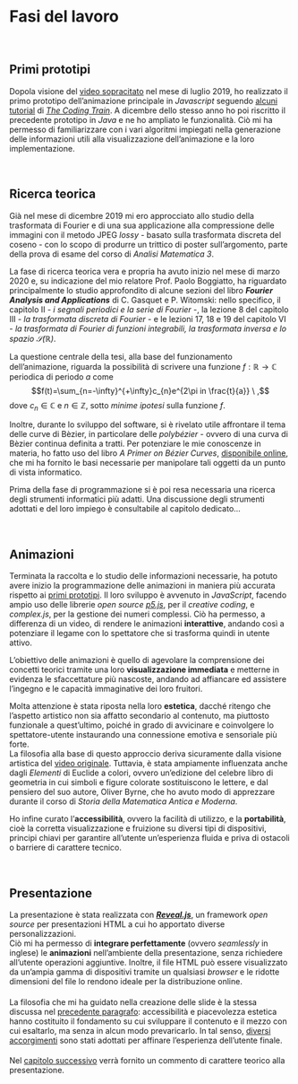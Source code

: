 # Fasi del lavoro {#lavoro}

<br>

## Primi prototipi {#prototipi}

Dopola visione del [video sopracitato](https://www.youtube.com/watch?v=r6sGWTCMz2k) nel mese di luglio 2019, ho realizzato il primo prototipo dell'animazione principale in _Javascript_ seguendo [alcuni tutorial](https://www.youtube.com/watch?v=MY4luNgGfms) di [_The Coding Train_](https://www.youtube.com/thecodingtrain). A dicembre dello stesso anno ho poi riscritto il precedente prototipo in _Java_ e ne ho ampliato le funzionalità. Ciò mi ha permesso di familiarizzare con i vari algoritmi impiegati nella generazione delle informazioni utili alla visualizzazione dell'animazione e la loro implementazione.

<br>

## Ricerca teorica {#ricerca}

Già nel mese di dicembre 2019 mi ero approcciato allo studio della trasformata di Fourier e di una sua applicazione alla compressione delle immagini con il metodo JPEG _lossy_ - basato sulla trasformata discreta del coseno - con lo scopo di produrre un trittico di poster sull'argomento, parte della prova di esame del corso di _Analisi Matematica 3_.

La fase di ricerca teorica vera e propria ha avuto inizio nel mese di marzo 2020 e, su indicazione del mio relatore Prof. Paolo Boggiatto, ha riguardato principalmente lo studio approfondito di alcune sezioni del libro _**Fourier Analysis and Applications**_ di C. Gasquet e P. Witomski: nello specifico, il capitolo II - _i segnali periodici e la serie di Fourier_ -, la lezione 8 del capitolo III - _la trasformata discreta di Fourier_ - e le lezioni 17, 18 e 19 del capitolo VI - _la trasformata di Fourier di funzioni integrabili, la trasformata inversa e lo spazio $\mathcal{S}(\mathbb{R})$_.

La questione centrale della tesi, alla base del funzionamento dell'animazione, riguarda la possibilità di scrivere una funzione $f: \mathbb{R} \longrightarrow \mathbb{C}$ periodica di periodo $a$ come
$$f(t)=\sum_{n=-\infty}^{+\infty}c_{n}e^{2\pi in \frac{t}{a}} \ ,$$
dove $c_n \in \mathbb{C}$ e $n \in \mathbb{Z}$, sotto _minime ipotesi_ sulla funzione $f$.

Inoltre, durante lo sviluppo del software, si è rivelato utile affrontare il tema delle curve di Bèzier, in particolare delle _polybézier_ - ovvero di una curva di Bèzier continua definita a tratti. Per potenziare le mie conoscenze in materia, ho fatto uso del libro _A Primer on Bézier Curves_, [disponibile online](https://pomax.github.io/bezierinfo/), che mi ha fornito le basi necessarie per manipolare tali oggetti da un punto di vista informatico.

Prima della fase di programmazione si è poi resa necessaria una ricerca degli strumenti informatici più adatti. Una discussione degli strumenti adottati e del loro impiego è consultabile al capitolo dedicato...

<br>

## Animazioni {#animazioni}

Terminata la raccolta e lo studio delle informazioni necessarie, ha potuto avere inizio la programmazione delle animazioni in maniera più accurata rispetto ai [primi prototipi](#prototipi).
Il loro sviluppo è avvenuto in _JavaScript_, facendo ampio uso delle librerie _open source_ [_p5.js_](https://p5js.org/), per il _creative coding_, e _complex.js_, per la gestione dei numeri complessi. Ciò ha permesso, a differenza di un video, di rendere le animazioni **interattive**, andando così a potenziare il legame con lo spettatore che si trasforma quindi in utente attivo.

L'obiettivo delle animazioni è quello di agevolare la comprensione dei concetti teorici tramite una loro **visualizzazione immediata** e metterne in evidenza le sfaccettature più nascoste, andando ad affiancare ed assistere l'ingegno e le capacità immaginative dei loro fruitori.

Molta attenzione è stata riposta nella loro **estetica**, dacché ritengo che l'aspetto artistico non sia affatto secondario al contenuto, ma piuttosto funzionale a quest'ultimo, poiché in grado di avvicinare e coinvolgere lo spettatore-utente instaurando una connessione emotiva e sensoriale più forte.<br>
La filosofia alla base di questo approccio deriva sicuramente dalla visione artistica del [video originale](https://www.youtube.com/watch?v=r6sGWTCMz2k). Tuttavia, è stata ampiamente influenzata anche dagli _Elementi_ di Euclide a colori, ovvero un'edizione del celebre libro di geometria in cui simboli e figure colorate sostituiscono le lettere, e dal pensiero del suo autore, Oliver Byrne, che ho avuto modo di apprezzare durante il corso di _Storia della Matematica Antica e Moderna_.<br>

Ho infine curato l'**accessibilità**, ovvero la facilità di utilizzo, e la **portabilità**, cioè la corretta visualizzazione e fruizione su diversi tipi di dispositivi, principi chiavi per garantire all'utente un'esperienza fluida e priva di ostacoli o barriere di carattere tecnico.

<br>

## Presentazione {#presentazione}

La presentazione è stata realizzata con [_**Reveal.js**_](https://revealjs.com/), un framework _open source_ per presentazioni HTML a cui ho apportato diverse personalizzazioni.<br>
Ciò mi ha permesso di **integrare perfettamente** (ovvero _seamlessly_ in inglese) le **animazioni** nell'ambiente della presentazione, senza richiedere all'utente operazioni aggiuntive. Inoltre, il file HTML può essere visualizzato da un'ampia gamma di dispositivi tramite un qualsiasi _browser_ e le ridotte dimensioni del file lo rendono ideale per la distribuzione online.

#### {-#filosofia}
La filosofia che mi ha guidato nella creazione delle slide è la stessa discussa nel [precedente paragrafo](#animazioni): accessibilità e piacevolezza estetica hanno costituito il fondamento su cui sviluppare il contenuto e il mezzo con cui esaltarlo, ma senza in alcun modo prevaricarlo. In tal senso, [diversi accorgimenti](#features) sono stati adottati per affinare l'esperienza dell'utente finale.

#### {-}

Nel [capitolo successivo](#commento) verrà fornito un commento di carattere teorico alla presentazione.


